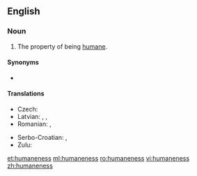 ==English==

===Noun===
{{en-noun|-}}

# The property of being [[humane]].

====Synonyms====
* {{l/en|humanity}}

====Translations====
{{trans-top|property of being humane}}
* Czech: {{t-|cs|lidskost|f}}
* Latvian: {{t|lv|cilvēcība|f}}, {{t|lv|cilvēcīgums|m}}, {{t|lv|humanitāte|f}}
* Romanian: {{t-|ro|omenie|f}}, {{t+|ro|umanitate|f}}
{{trans-mid}}
* Serbo-Croatian: {{t-|sh|čovjekoljublje|n|alt=čȍvjekoljūblje}}, {{t-|sh|čovjekoljubivost|f|alt=čovjekoljùbivōst}}
* Zulu: {{t-|zu|ubuntu|c14}}
{{trans-bottom}}

[[et:humaneness]]
[[ml:humaneness]]
[[ro:humaneness]]
[[vi:humaneness]]
[[zh:humaneness]]